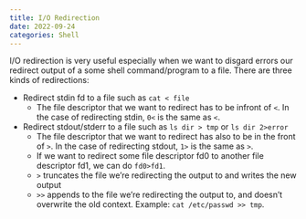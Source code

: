 ```yaml
---
title: I/O Redirection
date: 2022-09-24
categories: Shell
---
```

I/O redirection is very useful especially when we want to disgard errors our redirect output of a some shell command/program to a file. There are three kinds of redirections:

- Redirect stdin fd to a file such as `cat < file`
    - The file descriptor that we want to redirect has to be infront of `<`. In the case of redirecting stdin, `0<` is the same as `<`.
- Redirect stdout/stderr to a file such as `ls dir > tmp` or `ls dir 2>error`
    - The file descriptor that we want to redirect has also to be in the front of `>`. In the case of redirecting stdout, `1>` is the same as `>`.
    - If we want to redirect some file descriptor fd0 to another file descriptor fd1, we can do `fd0>fd1`.
    - `>` truncates the file we're redirecting the output to and writes the new output
    - `>>` appends to  the file we're redirecting the output to, and doesn't overwrite the old context. Example: `cat /etc/passwd >> tmp`.
